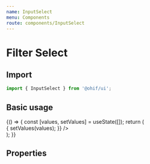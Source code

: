 ```yaml
---
name: InputSelect
menu: Components
route: components/InputSelect
---
```



# Filter Select

## Import

```javascript
import { InputSelect } from '@ohif/ui';
```

## Basic usage

<Playground>
  {() => {
    const [values, setValues] = useState([]);
    return (
      <div className="flex flex-col flex-1 p-4 items-center">
        <div className="w-56">
          <InputSelect
            label="Modality"
            options={[
              { value: 'SEG', label: 'SEG' },
              { value: 'CT', label: 'CT' },
              { value: 'MR', label: 'MR' },
              { value: 'SR', label: 'SR' },
            ]}
            value={values}
            onChange={values => {
              setValues(values);
            }}
          />
        </div>
      </div>
    );
  }}
</Playground>

## Properties

<Props of={InputSelect} />
